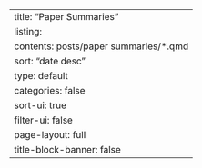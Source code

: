 ---
title: "Paper Summaries"
listing:
  contents: posts/paper summaries/*.qmd
  sort: "date desc"
  type: default
  categories: false
  sort-ui: true
  filter-ui: false
page-layout: full
title-block-banner: false
---